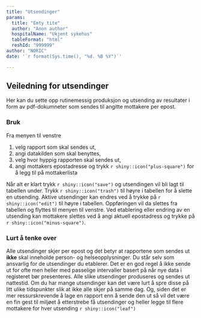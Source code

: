 ```yaml
---
title: "Utsendinger"
params:
  title: "Emty tite"
  author: "Anon author"
  hospitalName: "Ukjent sykehus"
  tableFormat: "html"
  reshId: "999999"
author: "NORIC"
date: '`r format(Sys.time(), "%d. %B %Y")`'

---
```



## Veiledning for utsendinger
Her kan du sette opp rutinemessig produksjon og utsending av resultater i form av pdf-dokumneter som sendes til angitte mottakere per epost.

### Bruk
Fra menyen til venstre

1. velg rapport som skal sendes ut,
1. angi datakilden som skal benyttes,
1. velg hvor hyppig rapporten skal sendes ut,
1. angi mottakers epostadresse og trykk `r shiny::icon("plus-square")` for å legg til på mottakerlista

Når alt er klart trykk `r shiny::icon("save")` og utsendingen vil bli lagt til tabellen under. Trykk `r shiny::icon("trash")` til høyre i tabellen for å slette en utsending. Aktive utsendinger kan endres ved å trykke på `r shiny::icon("edit")` til høyre i tabellen. Oppføringen vil da slettes fra tabellen og flyttes til menyen til venstre. Ved etablering eller endring av en utsending kan mottakere slettes ved å angi aktuell epostadress og trykke på `r shiny::icon("minus-square")`.

### Lurt å tenke over
Alle utsendinger skjer per epost og det betyr at rapportene som sendes ut __ikke__ skal inneholde person- og helseopplysninger. Du står selv som ansvarlig for de utsendinger du etablerer. Det er en god regel å ikke sende ut for ofte men heller med passelige intervaller basert på når nye data i registeret bør presenteres. Alle slike utsendinger produseres og sendes ut nattestid. Om du har mange utsendinger kan det være lurt å spre disse på litt ulike tidspunkter slik at ikke alle skjer på samme dag. Og, siden det er mer ressurskrevende å lage en rapport enn å sende den ut så vil det være en fin gest til miljøet å etterstrebe få utsendinger og heller legge til flere mottakere for hver utsending `r shiny::icon("leaf")`
